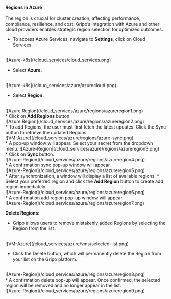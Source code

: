 #### Regions in Azure

The region is crucial for cluster creation, affecting performance, compliance, resilience, and cost. Gripo’s integration with Azure and other cloud providers enables strategic region selection for optimized outcomes.

* To access Azure Services, navigate to <b>Settings</b>, click on Cloud Services.
<br />
![Azure-k8s](/cloud_services/cloud_services.png)<br />

* Select <b>Azure.</b>
<br />
![Azure-k8s](/cloud_services/azure/azurecloud.png)<br />

* Select <b>Region.</b>
<br />
![Azure Region](/cloud_services/azure/regions/azureregion1.png) <br />
* Click on <b>Add Regions</b> button.
<br />
![Azure Region](/cloud_services/azure/regions/azureregion2.png) <br />
* To add Regions, the user must first fetch the latest updates. Click the Sync button to retrieve the updated Regions.
<br />
![VM-Azure](/cloud_services/azure/regions/azure-sync.png)
<br />
* A pop-up window will appear. Select your secret from the dropdown menu.
![Azure-Region](/cloud_services/azure/regions/azureregion3.png)<br  />
* Click on <b> Sync </b> button.
<br />
![Azure-Region](/cloud_services/azure/regions/azureregion4.png)<br  />
* A confirmation sync pop-up window will appear.
<br />
![Azure-Region](/cloud_services/azure/regions/azureregion5.png)<br  />
* After synchronization, a window will display a list of available regions.
* Select your preferred region and click the <b>Add Region</b> button to create add region immediately.
<br />
![Azure-Region](/cloud_services/azure/regions/azureregion6.png)<br  />
* A confirmation add region pop-up window will appear.

<br />
![Azure-Region](/cloud_services/azure/regions/azureregion7.png)<br  />

<b> Delete Regions: </b>
* Gripo allows users to remove mistakenly added Regions by selecting the Region from the list .
<br />
![VM-Azure](/cloud_services/azure/vms/selected-list.png)

* Click the Delete button, which will permanently delete the Region from your list on the Gripo platform.
<br />
![Azure-Region](/cloud_services/azure/regions/azureregion8.png)<br  />
* A confirmation delete pop-up will appear. Once confirmed, the selected region will be removed and no longer appear in the list.
<br />
![Azure-Region](/cloud_services/azure/regions/azureregion9.png)<br  />

